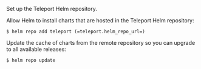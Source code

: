 Set up the Teleport Helm repository.

Allow Helm to install charts that are hosted in the Teleport Helm repository:

```code
$ helm repo add teleport (=teleport.helm_repo_url=)
```

Update the cache of charts from the remote repository so you can upgrade to all
available releases:

```code
$ helm repo update
```
